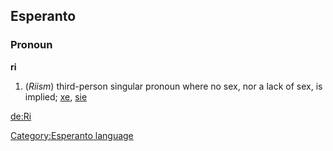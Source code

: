 ==Esperanto==
[[Category:Esperanto language]]
===Pronoun===
'''ri'''

#(''Riism'') third-person singular pronoun where no sex, nor a lack of sex, is implied; [[xe]], [[sie]]

[[de:Ri]]